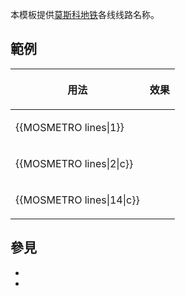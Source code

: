 <includeonly><!-- 在這裡加入模板的保護標識 --></includeonly><noinclude>{{Documentation subpage}}</noinclude>
<!-- 在本行下編輯模板說明 -->
{{lua|module:RailSystems/MosMetro}}
本模板提供[[莫斯科地铁]]各线线路名称。

== 範例 ==
{| class="wikitable"
! 用法
! 效果
|-
|<nowiki>{{MOSMETRO lines|1}}</nowiki>
|{{MOSMETRO lines|1}}
|-
|<nowiki>{{MOSMETRO lines|2|c}}</nowiki>
|{{MOSMETRO lines|2|c}}
|-
|<nowiki>{{MOSMETRO lines|14|c}}</nowiki>
|{{MOSMETRO lines|14|c}}
|}

== 參見 ==
*{{tl|MOSMETRO-bull}}
*{{tl|MOSMETRO color}}

<includeonly>{{sandbox other||
<!-- 本行下加入模板的分類，跨維基連結加入Wikidata（參見[[Wikipedia:Wikidata]]） -->
[[category:莫斯科地鐵模板|调用名称]]

}}</includeonly>